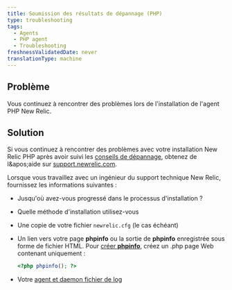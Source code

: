 ```yaml
---
title: Soumission des résultats de dépannage (PHP)
type: troubleshooting
tags:
  - Agents
  - PHP agent
  - Troubleshooting
freshnessValidatedDate: never
translationType: machine
---
```


## Problème

Vous continuez à rencontrer des problèmes lors de l&apos;installation de l&apos;agent PHP New Relic.

## Solution

Si vous continuez à rencontrer des problèmes avec votre installation New Relic PHP après avoir suivi les [conseils de dépannage](/docs/apm/agents/php-agent/troubleshooting/no-data-appears-php), obtenez de l&amp;apos;aide sur [support.newrelic.com](https://support.newrelic.com).

Lorsque vous travaillez avec un ingénieur du support technique New Relic, fournissez les informations suivantes :

* Jusqu&apos;où avez-vous progressé dans le processus d&apos;installation ?

* Quelle méthode d&apos;installation utilisez-vous

* Une copie de votre fichier `newrelic.cfg` (le cas échéant)

* Un lien vers votre page <DNT>**phpinfo**</DNT> ou la sortie de <DNT>**phpinfo**</DNT> enregistrée sous forme de fichier HTML. Pour [créer <DNT>**phpinfo**</DNT>](/docs/php/php-kb-103), créez un .php page Web contenant uniquement :

  ```php
  <?php phpinfo(); ?>
  ```

* Votre [agent et daemon fichier de log](/docs/php/php-kb-105)
